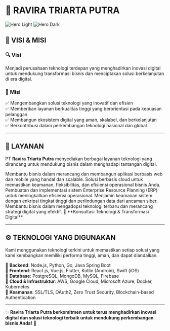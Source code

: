 # 🚀 **RAVIRA TRIARTA PUTRA**  

<img
  className="block dark:hidden"
  src="/images/hero-light.png"
  alt="Hero Light"
/>
<img
  className="hidden dark:block"
  src="/images/hero-dark.png"
  alt="Hero Dark"
/>

## 🌟 **VISI & MISI**  

### 🔍 **Visi**  
Menjadi perusahaan teknologi terdepan yang menghadirkan inovasi digital untuk mendukung transformasi bisnis dan menciptakan solusi berkelanjutan di era digital.  

### 🎯 **Misi**  
✅ Mengembangkan solusi teknologi yang inovatif dan efisien  
✅ Memberikan layanan berkualitas tinggi yang berorientasi pada kepuasan pelanggan  
✅ Membangun ekosistem digital yang aman, skalabel, dan berkelanjutan  
✅ Berkontribusi dalam perkembangan teknologi nasional dan global  

---  

## 💼 **LAYANAN**  
PT **Ravira Triarta Putra** menyediakan berbagai layanan teknologi yang dirancang untuk mendukung bisnis dalam menghadapi tantangan digital.  

<CardGroup cols={2}>
  <Card
    title="🔹Pengembangan Perangkat Lunak"
    icon="pen-to-square"
  >
    Membantu bisnis dalam merancang dan membangun aplikasi berbasis web dan mobile yang handal dan scalable.  
  </Card>
  <Card
    title="Layanan Cloud & Infrastruktur IT"
    icon="image"
  >
    Solusi berbasis cloud untuk memastikan keamanan, fleksibilitas, dan efisiensi operasional bisnis Anda.
  </Card>
</CardGroup>

<CardGroup cols={2}>
  <Card
    title="🔹Sistem Manajemen & ERP"
    icon="pen-to-square"
  >
    Pembuatan dan implementasi sistem Enterprise Resource Planning (ERP) untuk meningkatkan efisiensi operasional.  
  </Card>
  <Card
    title="🔹Keamanan Siber & Data Protection"
    icon="image"
  >
    Menjamin keamanan sistem dengan enkripsi tingkat tinggi dan perlindungan data dari ancaman siber.
  </Card>
</CardGroup>

<CardGroup cols={2}>
  <Card
    title="🔹Konsultasi Teknologi & Transformasi Digital"
    icon="pen-to-square"
  >
    Membantu bisnis dalam mengadopsi teknologi terbaru dan merancang strategi digital yang efektif. 
  </Card>
</CardGroup>
🔹 **Konsultasi Teknologi & Transformasi Digital**  

---  

## ⚙️ **TEKNOLOGI YANG DIGUNAKAN**  
Kami menggunakan teknologi terkini untuk memastikan setiap solusi yang kami kembangkan memiliki performa tinggi, aman, dan dapat diandalkan.  

🔸 **Backend**: Node.js, Python, Go, Java Spring Boot  
🔸 **Frontend**: React.js, Vue.js, Flutter, Kotlin (Android), Swift (iOS)  
🔸 **Database**: PostgreSQL, MongoDB, MySQL, Firebase  
🔸 **Cloud & Infrastruktur**: AWS, Google Cloud, Microsoft Azure, Docker, Kubernetes  
🔸 **Keamanan**: SSL/TLS, OAuth2, Zero Trust Security, Blockchain-based Authentication  

---  

✨ **Ravira Triarta Putra berkomitmen untuk terus menghadirkan inovasi digital dan solusi teknologi terbaik untuk mendukung perkembangan bisnis Anda!** 🚀  
